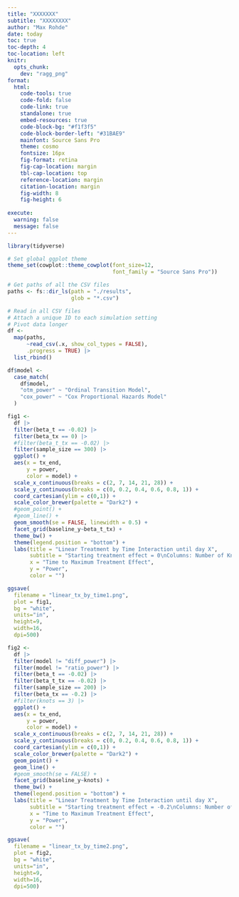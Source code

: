 ```yaml
---
title: "XXXXXXX"
subtitle: "XXXXXXXX"
author: "Max Rohde"
date: today
toc: true
toc-depth: 4
toc-location: left
knitr:
  opts_chunk: 
    dev: "ragg_png"
format:
  html:
    code-tools: true
    code-fold: false
    code-link: true
    standalone: true
    embed-resources: true
    code-block-bg: "#f1f3f5"
    code-block-border-left: "#31BAE9"
    mainfont: Source Sans Pro
    theme: cosmo
    fontsize: 16px
    fig-format: retina
    fig-cap-location: margin
    tbl-cap-location: top
    reference-location: margin
    citation-location: margin
    fig-width: 8
    fig-height: 6
  
execute:
  warning: false
  message: false
---
```


```r
library(tidyverse)

# Set global ggplot theme
theme_set(cowplot::theme_cowplot(font_size=12,
                                 font_family = "Source Sans Pro"))
```

```r
# Get paths of all the CSV files
paths <- fs::dir_ls(path = "./results",
                    glob = "*.csv")

# Read in all CSV files
# Attach a unique ID to each simulation setting
# Pivot data longer
df <-
  map(paths,
      ~read_csv(.x, show_col_types = FALSE),
      .progress = TRUE) |>
  list_rbind()
```

```r
df$model <-
  case_match(
    df$model,
    "otm_power" ~ "Ordinal Transition Model",
    "cox_power" ~ "Cox Proportional Hazards Model"
  )
```

```r
fig1 <-
  df |>
  filter(beta_t == -0.02) |>
  filter(beta_tx == 0) |>
  #filter(beta_t_tx == -0.02) |>
  filter(sample_size == 300) |>
  ggplot() +
  aes(x = tx_end,
      y = power,
      color = model) +
  scale_x_continuous(breaks = c(2, 7, 14, 21, 28)) +
  scale_y_continuous(breaks = c(0, 0.2, 0.4, 0.6, 0.8, 1)) +
  coord_cartesian(ylim = c(0,1)) +
  scale_color_brewer(palette = "Dark2") +
  #geom_point() +
  #geom_line() +
  geom_smooth(se = FALSE, linewidth = 0.5) +
  facet_grid(baseline_y~beta_t_tx) +
  theme_bw() +
  theme(legend.position = "bottom") +
  labs(title = "Linear Treatment by Time Interaction until day X",
       subtitle = "Starting treatment effect = 0\nColumns: Number of Knots\nRows: Baseline State",
       x = "Time to Maximum Treatment Effect",
       y = "Power",
       color = "")

ggsave(
  filename = "linear_tx_by_time1.png", 
  plot = fig1,
  bg = "white",
  units="in",
  height=9,
  width=16,
  dpi=500)
```

```r
fig2 <-
  df |>
  filter(model != "diff_power") |>
  filter(model != "ratio_power") |>
  filter(beta_t == -0.02) |>
  filter(beta_t_tx == -0.02) |>
  filter(sample_size == 200) |>
  filter(beta_tx == -0.2) |>
  #filter(knots == 3) |>
  ggplot() +
  aes(x = tx_end,
      y = power,
      color = model) +
  scale_x_continuous(breaks = c(2, 7, 14, 21, 28)) +
  scale_y_continuous(breaks = c(0, 0.2, 0.4, 0.6, 0.8, 1)) +
  coord_cartesian(ylim = c(0,1)) +
  scale_color_brewer(palette = "Dark2") +
  geom_point() +
  geom_line() +
  #geom_smooth(se = FALSE) +
  facet_grid(baseline_y~knots) +
  theme_bw() +
  theme(legend.position = "bottom") +
  labs(title = "Linear Treatment by Time Interaction until day X",
       subtitle = "Starting treatment effect = -0.2\nColumns: Number of Knots\nRows: Baseline State",
       x = "Time to Maximum Treatment Effect",
       y = "Power",
       color = "")

ggsave(
  filename = "linear_tx_by_time2.png", 
  plot = fig2,
  bg = "white",
  units="in",
  height=9,
  width=16,
  dpi=500)
```
